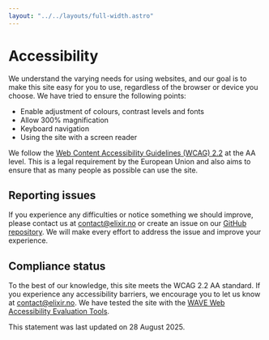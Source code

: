 ```yaml
---
layout: "../../layouts/full-width.astro"
---
```



# Accessibility
 
We understand the varying needs for using websites, and our goal is to make this site easy for you to use, regardless of the browser or device you choose.
We have tried to ensure the following points:
 
- Enable adjustment of colours, contrast levels and fonts
- Allow 300% magnification
- Keyboard navigation
- Using the site with a screen reader
 
We follow the [Web Content Accessibility Guidelines (WCAG) 2.2](https://www.w3.org/TR/WCAG22/) at the AA level. This is a legal requirement by the European Union and also aims to ensure that as many people as possible can use the site.
 
## Reporting issues

If you experience any difficulties or notice something we should improve, please contact us at [contact@elixir.no](mailto:contact@elixir.no) or create an issue on our [GitHub repository](https://github.com/ELIXIR-NO/website/issues/new). We will make every effort to address the issue and improve your experience.
 
## Compliance status
 
To the best of our knowledge, this site meets the WCAG 2.2 AA standard. If you experience any accessibility barriers, we encourage you to let us know at [contact@elixir.no](mailto:contact@elixir.no). We have tested the site with the [WAVE Web Accessibility Evaluation Tools](https://wave.webaim.org/).

This statement was last updated on 28 August 2025.

